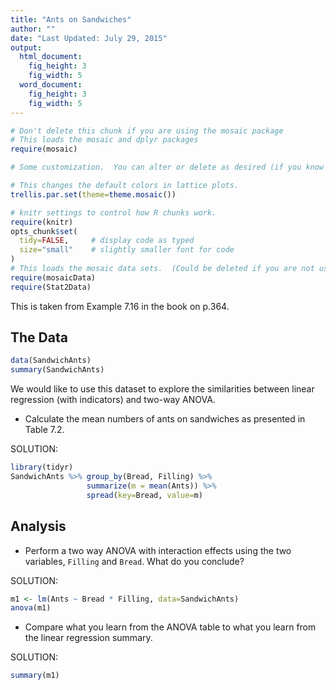 ```yaml
---
title: "Ants on Sandwiches"
author: ""
date: "Last Updated: July 29, 2015"
output: 
  html_document:
    fig_height: 3
    fig_width: 5
  word_document:
    fig_height: 3
    fig_width: 5
---
```

```r
# Don't delete this chunk if you are using the mosaic package
# This loads the mosaic and dplyr packages
require(mosaic)
```

```r
# Some customization.  You can alter or delete as desired (if you know what you are doing).

# This changes the default colors in lattice plots.
trellis.par.set(theme=theme.mosaic())  

# knitr settings to control how R chunks work.
require(knitr)
opts_chunk$set(
  tidy=FALSE,     # display code as typed
  size="small"    # slightly smaller font for code
)
# This loads the mosaic data sets.  (Could be deleted if you are not using them.)
require(mosaicData)                
require(Stat2Data)
```

This is taken from Example 7.16 in the book on p.364.

## The Data

```r
data(SandwichAnts)
summary(SandwichAnts)
```

We would like to use this dataset to explore the similarities between linear regression (with indicators) and two-way ANOVA. 

* Calculate the mean numbers of ants on sandwiches as presented in Table 7.2.

SOLUTION:

```r
library(tidyr)
SandwichAnts %>% group_by(Bread, Filling) %>% 
                 summarize(m = mean(Ants)) %>%
                 spread(key=Bread, value=m)
```

## Analysis

* Perform a two way ANOVA with interaction effects using the two variables, `Filling` and `Bread`. What do you conclude?

SOLUTION:

```r
m1 <- lm(Ants ~ Bread * Filling, data=SandwichAnts)
anova(m1)
```

* Compare what you learn from the ANOVA table to what you learn from the linear regression summary.

SOLUTION:

```r
summary(m1)
```
